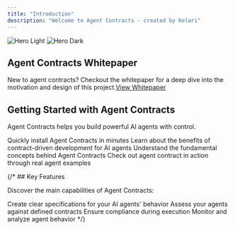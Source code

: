```yaml
---
title: "Introduction"
description: "Welcome to Agent Contracts - created by Relari"
---
```


<img alt="Hero Light" className="block dark:hidden" src="/images/agent-contract-intro.svg" />
<img alt="Hero Dark" className="hidden dark:block" src="/images/agent-contract-intro.svg" />

## Agent Contracts Whitepaper

New to agent contracts? Checkout the whitepaper for a deep dive into the motivation and design of this project.[View Whitepaper](https://cdn.prod.website-files.com/669f7329c898141d69e16698/67c8ecfc0d3cf63f6331f437_main.pdf)

## Getting Started with Agent Contracts

Agent Contracts helps you build powerful AI agents with control. 

<CardGroup cols={2}>
  <Card title="Installation" icon="rocket" href="/installation">
    Quickly install Agent Contracts in minutes
  </Card>
  <Card title="Why Agent Contracts?" icon="lightbulb" href="/why">
    Learn about the benefits of contract-driven development for AI agents
  </Card>
  <Card title="Core Concepts" icon="book" href="/core-concepts">
    Understand the fundamental concepts behind Agent Contracts
  </Card>
  <Card title="Agent Contract Examples" icon="robot" href="/examples/">
    Check out agent contract in action through real agent examples
  </Card>
</CardGroup>

{/* ## Key Features

Discover the main capabilities of Agent Contracts:

<CardGroup cols={2}>
  <Card title="Define Contracts" icon="file-contract" href="/define/contracts">
    Create clear specifications for your AI agents' behavior
  </Card>
  <Card title="Evaluate Performance" icon="chart-line" href="/evaluate/evaluation">
    Assess your agents against defined contracts
  </Card>
  <Card title="Runtime Enforcement" icon="shield" href="/enforce/runtime">
    Ensure compliance during execution
  </Card>
  <Card title="Execution Insights" icon="magnifying-glass-chart" href="/execute/telemetry">
    Monitor and analyze agent behavior
  </Card>
</CardGroup> */}